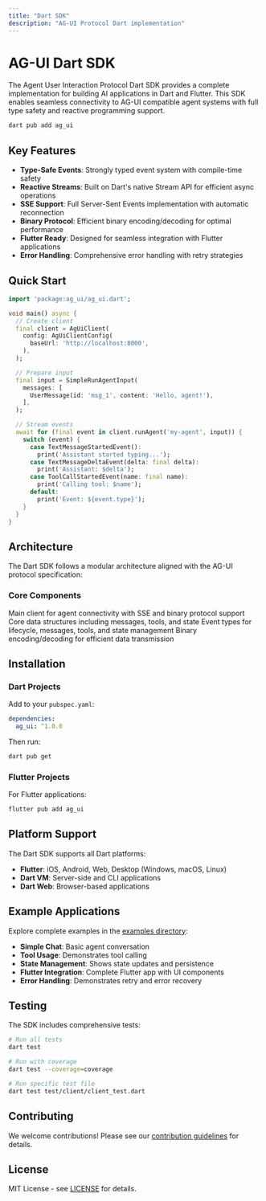 ```yaml
---
title: "Dart SDK"
description: "AG-UI Protocol Dart implementation"
---
```


# AG-UI Dart SDK

The Agent User Interaction Protocol Dart SDK provides a complete implementation for building AI applications in Dart and Flutter. This SDK enables seamless connectivity to AG-UI compatible agent systems with full type safety and reactive programming support.

```bash
dart pub add ag_ui
```

## Key Features

- **Type-Safe Events**: Strongly typed event system with compile-time safety
- **Reactive Streams**: Built on Dart's native Stream API for efficient async operations
- **SSE Support**: Full Server-Sent Events implementation with automatic reconnection
- **Binary Protocol**: Efficient binary encoding/decoding for optimal performance
- **Flutter Ready**: Designed for seamless integration with Flutter applications
- **Error Handling**: Comprehensive error handling with retry strategies

## Quick Start

```dart
import 'package:ag_ui/ag_ui.dart';

void main() async {
  // Create client
  final client = AgUiClient(
    config: AgUiClientConfig(
      baseUrl: 'http://localhost:8000',
    ),
  );

  // Prepare input
  final input = SimpleRunAgentInput(
    messages: [
      UserMessage(id: 'msg_1', content: 'Hello, agent!'),
    ],
  );

  // Stream events
  await for (final event in client.runAgent('my-agent', input)) {
    switch (event) {
      case TextMessageStartedEvent():
        print('Assistant started typing...');
      case TextMessageDeltaEvent(delta: final delta):
        print('Assistant: $delta');
      case ToolCallStartedEvent(name: final name):
        print('Calling tool: $name');
      default:
        print('Event: ${event.type}');
    }
  }
}
```

## Architecture

The Dart SDK follows a modular architecture aligned with the AG-UI protocol specification:

### Core Components

<CardGroup cols={2}>
  <Card
    title="Client"
    icon="plug"
    href="/sdk/dart/client/overview"
  >
    Main client for agent connectivity with SSE and binary protocol support
  </Card>
  <Card
    title="Types"
    icon="cube"
    href="/sdk/dart/core/types"
  >
    Core data structures including messages, tools, and state
  </Card>
  <Card
    title="Events"
    icon="bolt"
    href="/sdk/dart/core/events"
  >
    Event types for lifecycle, messages, tools, and state management
  </Card>
  <Card
    title="Encoder"
    icon="code"
    href="/sdk/dart/encoder/overview"
  >
    Binary encoding/decoding for efficient data transmission
  </Card>
</CardGroup>

## Installation

### Dart Projects

Add to your `pubspec.yaml`:

```yaml
dependencies:
  ag_ui: ^1.0.0
```

Then run:

```bash
dart pub get
```

### Flutter Projects

For Flutter applications:

```bash
flutter pub add ag_ui
```

## Platform Support

The Dart SDK supports all Dart platforms:

- **Flutter**: iOS, Android, Web, Desktop (Windows, macOS, Linux)
- **Dart VM**: Server-side and CLI applications
- **Dart Web**: Browser-based applications

## Example Applications

Explore complete examples in the [examples directory](https://github.com/ag-ui/ag-ui/tree/main/sdks/community/dart/example):

- **Simple Chat**: Basic agent conversation
- **Tool Usage**: Demonstrates tool calling
- **State Management**: Shows state updates and persistence
- **Flutter Integration**: Complete Flutter app with UI components
- **Error Handling**: Demonstrates retry and error recovery

## Testing

The SDK includes comprehensive tests:

```bash
# Run all tests
dart test

# Run with coverage
dart test --coverage=coverage

# Run specific test file
dart test test/client/client_test.dart
```

## Contributing

We welcome contributions! Please see our [contribution guidelines](https://github.com/ag-ui/ag-ui/blob/main/CONTRIBUTING.md) for details.

## License

MIT License - see [LICENSE](https://github.com/ag-ui/ag-ui/blob/main/LICENSE) for details.